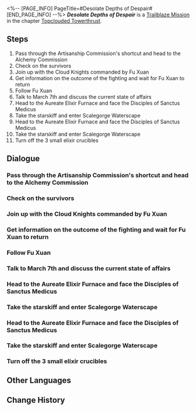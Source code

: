 <%-- [PAGE_INFO]
PageTitle=#Desolate Depths of Despair#
[END_PAGE_INFO] --%>
{{Stub|Dialogue.}}
{{Mission Infobox
|id            = 1021201
|title         = 
|image         = <!--Mission Desolate Depths of Despair.png-->
|type          = Trailblaze
|event_name    = 
|chapter       = Topclouded Towerthrust
|requirements  = [[Trailblaze Mission]] ''[[Humming Antlers, Entwined Horns]]'' completed
|summary       = In a sudden turn of events, the master primus of the Disciples of Sanctus Medicus calls out on the brink of death for the one who brought the Stellaron to her, the assistant from the Antimatter Legion. Then, the guide who had been beside you all this time, "Miss Tingyun," suddenly turns into a ball of flame in a terrifying fashion, declaring to you their true identity of Phantylia, the Lord Ravager.<br />Phantylia uses the Legion's soldiers to block your path while moving deeper into Scalegorge Waterscape to claim the source of the Xianzhou natives' immortality &mdash; the Ambrosial Arbor.
|characters    = Alarmed Cloud Knight; Captured Disciple; Cloud Knight Guard; Dying Cloud Knight; Fu Xuan; Injured Cloud Knight; March 7th; On-Duty Cloud Knight; Recovered Cloud Knight; Tingyun; Trailblazer; Welt; Woman in Healer Dress
|startLocation = [[The Xianzhou Luofu]] - [[Alchemy Commission]]
|world         = The Xianzhou Luofu
|area          = Alchemy Commission
|prev          = Humming Antlers, Entwined Horns
|next          = A Dragon Gallant, Its Ocean Distant
|exp           = 
|credits       = 
|stellarJade   = 
|other         = 
}}
'''''Desolate Depths of Despair''''' is a [[Trailblaze Mission]] in the chapter [[Topclouded Towerthrust]].

==Steps==
# Pass through the Artisanship Commission's shortcut and head to the Alchemy Commission
# Check on the survivors
# Join up with the Cloud Knights commanded by Fu Xuan
# Get information on the outcome of the fighting and wait for Fu Xuan to return
# Follow Fu Xuan
# Talk to March 7th and discuss the current state of affairs
# Head to the Aureate Elixir Furnace and face the Disciples of Sanctus Medicus
# Take the starskiff and enter Scalegorge Waterscape
# Head to the Aureate Elixir Furnace and face the Disciples of Sanctus Medicus
# Take the starskiff and enter Scalegorge Waterscape
# Turn off the 3 small elixir crucibles

<!--
==Gameplay Notes==

--><!--
==Trial Character==

-->
==Dialogue==
{{Stub Dialogue}}
===Pass through the Artisanship Commission's shortcut and head to the Alchemy Commission===
{{Mission Description|type=trailblaze|location=<!--to be added-->|The storm calms in the Artisanship Commission and the shortcut also opens up. You should pass through here as per the general's recommendations and head to the Alchemy Commission.}}
{{Dialogue Start}}
:{{tx}}
{{Dialogue End}}

===Check on the survivors===
{{Mission Description|type=trailblaze|location=Alchemy Commission|update|The Alchemy Commission lies in total chaos with a large-scale skirmish just kicking off. Just as you plan to stay away and assess the situation, you hear the sound of survivors calling for help.}}
{{Dialogue Start}}
:{{tx}}
{{Dialogue End}}

===Join up with the Cloud Knights commanded by Fu Xuan===
{{Mission Description|type=trailblaze|location=Alchemy Commission|update|According to the survivors, the master diviner had led the army to attack the rebel forces made up of Disciples of Sanctus Medicus. Your most urgent task right now is to head to the Knights' encampment and meet up with them.}}
{{Dialogue Start}}
:{{tx}}
{{Dialogue End}}

===Get information on the outcome of the fighting and wait for Fu Xuan to return===
{{Mission Description|type=trailblaze|location=<!--to be added-->|update|The Cloud Knights are stationed temporarily in a market in the Alchemy Commission. You learn that Fu Xuan had left with the scouts to assess the enemy.<br />All you can do for now is wait... or talk with the Knights to find out about the fighting so far.}}
{{Dialogue Start}}
:{{tx}}
{{Dialogue End}}

===Follow Fu Xuan===
{{Mission Description|type=trailblaze|location=Alchemy Commission|update|The master diviner soon returns to the encampment. According to her, the Disciples of Sanctus Medicus have summoned bizarre abominations and used sorcery to disturb people's minds, making the Knights unable to push forward.<br />She has figured out the reason but require the help of short-life individuals like you to overcome it.}}
{{Dialogue Start}}
:{{tx}}
{{Dialogue End}}

===Talk to March 7th and discuss the current state of affairs===
{{Mission Description|type=trailblaze|location=Alchemy Commission|update|The Cloud Knights are stationed temporarily in a market in the Alchemy Commission. You learn that Fu Xuan had left with the scouts to assess the enemy.<br />All you can do for now is wait... or talk with the Knights to find out about the fighting so far.}}
{{Dialogue Start}}
:{{tx}}
{{Dialogue End}}

===Head to the Aureate Elixir Furnace and face the Disciples of Sanctus Medicus===
{{Mission Description|type=trailblaze|location=Alchemy Commission|update|Deep in the bowels of the Alchemy Commission, the ancient elixir crucibles have been reactivated and smoke wafts out from them. This area was once named Evemist Mansion due to the mist generated by the elixir crucibles. Now these mists have been poisoned by the Disciples of Sanctus Medicus, and can quickly induce mara in long-life species.<br />Since you are the only ones who can break through the stalemate, you don't have a reason to refuse. You immediately prepare to fight the Disciples of Sanctus Medicus after turning off the elixir crucibles.}}
{{Dialogue Start}}
:{{tx}}
{{Dialogue End}}

===Take the starskiff and enter Scalegorge Waterscape===
{{Mission Description|type=trailblaze|location=Alchemy Commission|update|In a sudden turn of events, the master primus of the Disciples of Sanctus Medicus calls out on the brink of death for the one who brought the Stellaron to her, the assistant from the Antimatter Legion. Then, the guide who had been beside you all this time, "Miss Tingyun," suddenly turns into a ball of flame in a terrifying fashion, declaring to you their true identity of Phantylia, the Lord Ravager.<br />Phantylia uses the Legion's soldiers to block your path while moving deeper into Scalegorge Waterscape to claim the source of the Xianzhou natives' immortality &mdash; the Ambrosial Arbor.}}
{{Dialogue Start}}
:{{tx}}
{{Dialogue End}}

===Head to the Aureate Elixir Furnace and face the Disciples of Sanctus Medicus===
{{Mission Description|type=trailblaze|location=Alchemy Commission|update|Deep in the bowels of the Alchemy Commission, the ancient elixir crucibles have been reactivated and smoke wafts out from them. This area was once named Evemist Mansion due to the mist generated by the elixir crucibles. Now these mists have been poisoned by the Disciples of Sanctus Medicus, and can quickly induce mara in long-life species.<br />Since you are the only ones who can break through the stalemate, you don't have a reason to refuse. You immediately prepare to fight the Disciples of Sanctus Medicus after turning off the elixir crucibles.}}
{{Dialogue Start}}
:{{tx}}
{{Dialogue End}}

===Take the starskiff and enter Scalegorge Waterscape===
{{Mission Description|type=trailblaze|location=Alchemy Commission|update|In a sudden turn of events, the master primus of the Disciples of Sanctus Medicus calls out on the brink of death for the one who brought the Stellaron to her, the assistant from the Antimatter Legion. Then, the guide who had been beside you all this time, "Miss Tingyun," suddenly turns into a ball of flame in a terrifying fashion, declaring to you their true identity of Phantylia, the Lord Ravager.<br />Phantylia uses the Legion's soldiers to block your path while moving deeper into Scalegorge Waterscape to claim the source of the Xianzhou natives' immortality &mdash; the Ambrosial Arbor.}}
{{Dialogue Start}}
:{{tx}}
{{Dialogue End}}

===Turn off the 3 small elixir crucibles===
{{Mission Description|type=trailblaze|location=Alchemy Commission|update|Deep in the bowels of the Alchemy Commission, the ancient elixir crucibles have been reactivated, and smoke bellows from them. This area was once named Evemist Mansion due to the mist generated by the elixir crucibles. Now these mists have been poisoned by the Disciples of Sanctus Medicus, and can quickly induce mara in long-life species.<br />However, as short-life individuals led here by the Stellaron Hunters, you happen to be the indispensable help that Fu Xuan desperately needs.}}
{{Dialogue Start}}
:{{tx}}
{{Dialogue End}}

==Other Languages==
{{Other Languages
|en   = Desolate Depths of Despair
|zhs  = 金鼎灵树，穷途梼杌
|zht  = 金鼎靈樹，窮途檮杌
|ja   = 金鼎に霊樹、窮地に梼杌
|ko   = 연단로와 거목, 절망의 나락
|es   = Las profundidades desoladas de la desesperación
|fr   = Profondeurs du désespoir
|ru   = Горнил обречение и Древа свирепость
|th   = ต้นไม้และเตา เค้าลางแห่งความสิ้นหวัง
|vi   = Kim Đỉnh Linh Thụ, Kẻ Ác Cùng Đường
|de   = Trostlose Tiefen der Verzweiflung
|id   = Pohon dan Wadah Emas, Malapetaka dan Keputusasaan
|pt   = Profundezas Desoladas do Desespero
}}

==Change History==
{{Change History|1.2}}
